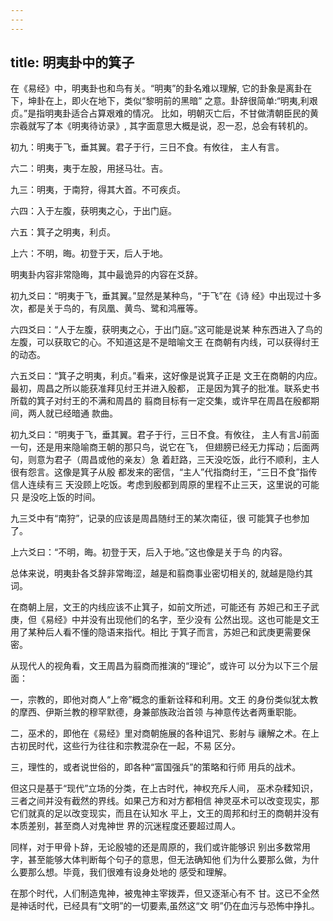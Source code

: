 ```yaml
---
---
---
```

title: 明夷卦中的箕子
---



在《易经》中，明夷卦也和鸟有关。“明夷”的卦名难以理解, 它的卦象是离卦在下，坤卦在上，即火在地下，类似“黎明前的黑暗” 之意。卦辞很简单:“明夷,利艰贞。”是指明夷卦适合占算艰难的情况。 比如，明朝灭亡后，不甘做清朝臣民的黄宗羲就写了本《明夷待访录》, 其字面意思大概是说，忍一忍，总会有转机的。

初九：明夷于飞，垂其翼。君子于行，三日不食。有攸往， 主人有言。

六二：明夷，夷于左股，用拯马壮。吉。

九三：明夷，于南狩，得其大首。不可疾贞。

六四：入于左腹，获明夷之心，于出门庭。

六五：箕子之明夷，利贞。

上六：不明，晦。初登于天，后人于地。

明夷卦内容非常隐晦，其中最诡异的内容在爻辞。

初九爻曰：“明夷于飞，垂其翼。”显然是某种鸟，“于飞”在《诗 经》中出现过十多次，都是关于鸟的，有凤凰、黄鸟、鹭和鸿雁等。

六四爻曰：“人于左腹，获明夷之心，于出门庭。”这可能是说某 种东西进入了鸟的左腹，可以获取它的心。不知道这是不是暗喻文王 在商朝有内线，可以获得纣王的动态。

六五爻曰：“箕子之明夷，利贞。”看来，这好像是说箕子正是 文王在商朝的内应。最初，周昌之所以能获准拜见纣王并进入殷都， 正是因为箕子的批准。联系史书所载的箕子对纣王的不满和周昌的 翦商目标有一定交集，或许早在周昌在殷都期间，两人就已经暗通 款曲。

初九爻曰：“明夷于飞，垂其翼。君子于行，三日不食。有攸往， 主人有言J前面一句，还是用来隐喻商王朝的那只鸟，说它在飞， 但翅膀已经无力挥动；后面两句，则意为君子（周昌或他的亲友）急 着赶路，三天没吃饭，此行不顺利，主人很有怨言。这像是箕子从殷 都发来的密信，“主人”代指商纣王，“三日不食”指传信人连续有三 天没顾上吃饭。考虑到殷都到周原的里程不止三天，这里说的可能只 是没吃上饭的时间。

九三爻中有“南狩”，记录的应该是周昌随纣王的某次南征，很 可能箕子也参加了。

上六爻曰：“不明，晦。初登于天，后入于地。”这也像是关于鸟 的内容。

总体来说，明夷卦各爻辞非常晦涩，越是和翦商事业密切相关的, 就越是隐约其词。

在商朝上层，文王的内线应该不止箕子，如前文所述，可能还有 苏妲己和王子武庚，但《易经》中并没有出现他们的名字，至少没有 公然出现。这也可能是文王用了某种后人看不懂的隐语来指代。相比 于箕子而言，苏妲己和武庚更需要保密。

从现代人的视角看，文王周昌为翦商而推演的“理论”，或许可 以分为以下三个层面：

一，宗教的，即他对商人“上帝”概念的重新诠释和利用。文王 的身份类似犹太教的摩西、伊斯兰教的穆罕默德，身兼部族政治首领 与神意传达者两重职能。

二，巫术的，即他在《易经》里对商朝施展的各种诅咒、影射与 禳解之术。在上古初民时代，这些行为往往和宗教混杂在一起，不易 区分。

三，理性的，或者说世俗的，即各种“富国强兵”的策略和行师 用兵的战术。

但这只是基于“现代”立场的分类，在上古时代，神权充斥人间， 巫术杂糅知识，三者之间并没有截然的界线。如果己方和对方都相信 神灵巫术可以改变现实，那它们就真的足以改变现实，而且在认知水 平上，文王的周邦和纣王的商朝并没有本质差别，甚至商人对鬼神世 界的沉迷程度还要超过周人。

同样，对于甲骨卜辞，无论殷墟的还是周原的，我们或许能够识 别出多数常用字，甚至能够大体判断每个句子的意思，但无法确知他 们为什么要那么做，为什么要那么想。毕竟，我们很难有设身处地的 感受和理解。

在那个时代，人们制造鬼神，被鬼神主宰拨弄，但又逐渐心有不 甘。这已不全然是神话时代，已经具有“文明”的一切要素,虽然这“文 明”仍在血污与恐怖中挣扎。